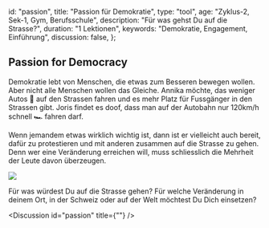 
  id: "passion",
  title: "Passion für Demokratie",
  type: "tool",
  age: "Zyklus-2, Sek-1, Gym, Berufsschule",
  description: "Für was gehst Du auf die Strasse?",
  duration: "1 Lektionen",
  keywords: "Demokratie, Engagement, Einführung",
  discussion: false,
};

## Passion for Democracy

Demokratie lebt von Menschen, die etwas zum Besseren bewegen wollen.
Aber nicht alle Menschen wollen das Gleiche. Annika möchte, das weniger Autos 🚗
auf den Strassen fahren und es mehr Platz für Fussgänger in den Strassen gibt.
Joris findet es doof, dass man auf der Autobahn nur 120km/h schnell 🏎 fahren darf.

Wenn jemandem etwas wirklich wichtig ist, dann ist er vielleicht auch bereit, dafür zu protestieren
und mit anderen zusammen auf die Strasse zu gehen. Denn wer eine Veränderung erreichen will, muss
schliesslich die Mehrheit der Leute davon überzeugen.

<Image
  src="/content/demonstration.jpg"
  desc="Klimastreik in Bern, Mai 2019. Bild: Wikipedia"
/>

Für was würdest Du auf die Strasse gehen? Für welche Veränderung in deinem Ort,
in der Schweiz oder auf der Welt möchtest Du Dich einsetzen?

<Discussion id="passion" title={""} />
